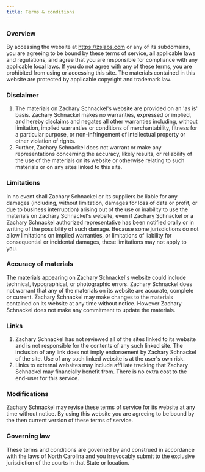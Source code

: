 ```yaml
---
title: Terms & conditions
---
```


### Overview

By accessing the website at https://zslabs.com or any of its subdomains, you are agreeing to be bound by these terms of service, all applicable laws and regulations, and agree that you are responsible for compliance with any applicable local laws. If you do not agree with any of these terms, you are prohibited from using or accessing this site. The materials contained in this website are protected by applicable copyright and trademark law.

### Disclaimer

1.  The materials on Zachary Schnackel's website are provided on an 'as is' basis. Zachary Schnackel makes no warranties, expressed or implied, and hereby disclaims and negates all other warranties including, without limitation, implied warranties or conditions of merchantability, fitness for a particular purpose, or non-infringement of intellectual property or other violation of rights.
2.  Further, Zachary Schnackel does not warrant or make any representations concerning the accuracy, likely results, or reliability of the use of the materials on its website or otherwise relating to such materials or on any sites linked to this site.

### Limitations

In no event shall Zachary Schnackel or its suppliers be liable for any damages (including, without limitation, damages for loss of data or profit, or due to business interruption) arising out of the use or inability to use the materials on Zachary Schnackel's website, even if Zachary Schnackel or a Zachary Schnackel authorized representative has been notified orally or in writing of the possibility of such damage. Because some jurisdictions do not allow limitations on implied warranties, or limitations of liability for consequential or incidental damages, these limitations may not apply to you.

### Accuracy of materials

The materials appearing on Zachary Schnackel's website could include technical, typographical, or photographic errors. Zachary Schnackel does not warrant that any of the materials on its website are accurate, complete or current. Zachary Schnackel may make changes to the materials contained on its website at any time without notice. However Zachary Schnackel does not make any commitment to update the materials.

### Links

1.  Zachary Schnackel has not reviewed all of the sites linked to its website and is not responsible for the contents of any such linked site. The inclusion of any link does not imply endorsement by Zachary Schnackel of the site. Use of any such linked website is at the user's own risk.
2.  Links to external websites may include affiliate tracking that Zachary Schnackel may financially benefit from. There is no extra cost to the end-user for this service.

### Modifications

Zachary Schnackel may revise these terms of service for its website at any time without notice. By using this website you are agreeing to be bound by the then current version of these terms of service.

### Governing law

These terms and conditions are governed by and construed in accordance with the laws of North Carolina and you irrevocably submit to the exclusive jurisdiction of the courts in that State or location.
